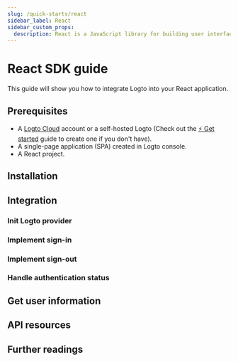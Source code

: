 ```yaml
---
slug: /quick-starts/react
sidebar_label: React
sidebar_custom_props:
  description: React is a JavaScript library for building user interfaces.
---
```




# React SDK guide

This guide will show you how to integrate Logto into your React application.

<GuideTip />

## Prerequisites

- A [Logto Cloud](https://cloud.logto.io) account or a self-hosted Logto (Check out the [⚡ Get started](../../../docs/tutorials/get-started/) guide to create one if you don't have).
- A single-page application (SPA) created in Logto console.
- A React project.

## Installation

<Installation />

## Integration

### Init Logto provider

<InitClient />

### Implement sign-in

<ImplementSignIn />

### Implement sign-out

<ImplementSignOut />

### Handle authentication status

<HandleAuthenticationStatus />

<Checkpoint />

## Get user information

<GetUserInformation />

## API resources

<ApiResources />

## Further readings

<FurtherReadings />
